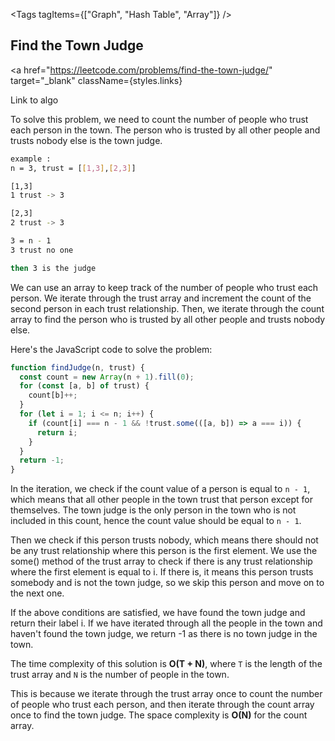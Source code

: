 
<Tags tagItems={["Graph", "Hash Table", "Array"]} />
## Find the Town Judge

<a
  href="https://leetcode.com/problems/find-the-town-judge/"
  target="_blank"
  className={styles.links}
>
  Link to algo
</a>

To solve this problem, we need to count the number of people who trust each person in the town. The person who is trusted by all other people and trusts nobody else is the town judge.

```bash
example :
n = 3, trust = [[1,3],[2,3]]

[1,3]
1 trust -> 3

[2,3]
2 trust -> 3

3 = n - 1
3 trust no one

then 3 is the judge

```

We can use an array to keep track of the number of people who trust each person. We iterate through the trust array and increment the count of the second person in each trust relationship. Then, we iterate through the count array to find the person who is trusted by all other people and trusts nobody else.

Here's the JavaScript code to solve the problem:

```js
function findJudge(n, trust) {
  const count = new Array(n + 1).fill(0);
  for (const [a, b] of trust) {
    count[b]++;
  }
  for (let i = 1; i <= n; i++) {
    if (count[i] === n - 1 && !trust.some(([a, b]) => a === i)) {
      return i;
    }
  }
  return -1;
}
```

In the iteration, we check if the count value of a person is equal to `n - 1`, which means that all other people in the town trust that person except for themselves. The town judge is the only person in the town who is not included in this count, hence the count value should be equal to `n - 1`.

Then we check if this person trusts nobody, which means there should not be any trust relationship where this person is the first element. We use the some() method of the trust array to check if there is any trust relationship where the first element is equal to i. If there is, it means this person trusts somebody and is not the town judge, so we skip this person and move on to the next one.

If the above conditions are satisfied, we have found the town judge and return their label i. If we have iterated through all the people in the town and haven't found the town judge, we return -1 as there is no town judge in the town.

The time complexity of this solution is **O(T + N)**, where `T` is the length of the trust array and `N` is the number of people in the town.

This is because we iterate through the trust array once to count the number of people who trust each person, and then iterate through the count array once to find the town judge. The space complexity is **O(N)** for the count array.
